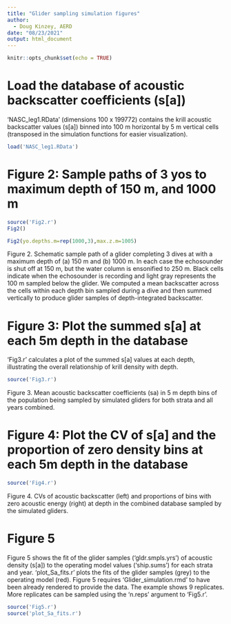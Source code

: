 ---
title: "Glider sampling simulation figures"
author:
  - Doug Kinzey, AERD
date: "08/23/2021"
output: html_document
---

```{r setup, include=FALSE}
knitr::opts_chunk$set(echo = TRUE)
```

# Load the database of acoustic backscatter coefficients (s[a])
'NASC_leg1.RData' (dimensions 100 x 199772) contains the krill acoustic backscatter values (s[a]) binned into 100 m horizontal by 5 m vertical cells  (transposed in the simulation functions for easier visualization).

```{r load_data}
load('NASC_leg1.RData')
```

# Figure 2: Sample paths of 3 yos to maximum depth of 150 m, and 1000 m
```{r f2, ,fig.width=7,fig.height=7, fig.show="hold", out.width="50%"}
source('Fig2.r')
Fig2()

Fig2(yo.depths.m=rep(1000,3),max.z.m=1005)
```

Figure 2. Schematic sample path of a glider completing 3 dives at with a maximum depth of (a) 150 m and (b) 1000 m. In each case the echosounder is shut off at 150 m, but the water column is ensonified to 250 m. Black cells indicate when the echosounder is recording and light gray represents the 100 m sampled below the glider. We computed a mean backscatter across the cells within each depth bin sampled during a dive and then summed vertically to produce glider samples of depth-integrated backscatter.

# Figure 3: Plot the summed s[a] at each 5m depth in the database

'Fig3.r' calculates a plot of the summed s[a] values at each depth, illustrating the overall relationship of krill density with depth.
```{r fig3, fig.width=3.5,fig.height=4}
source('Fig3.r')
```

Figure 3. Mean acoustic backscatter coefficients (sa) in 5 m depth bins of the population being sampled by simulated gliders for both strata and all years combined.

# Figure 4: Plot the CV of s[a]  and the proportion of zero density bins at each 5m depth in the database
```{r fig4, fig.width=7,fig.height=7, fig.show="hold", out.width="50%"}
source('Fig4.r')
```

Figure 4. CVs of acoustic backscatter (left) and proportions of bins with zero acoustic energy (right) at depth in the combined database sampled by the simulated gliders.

# Figure 5

Figure 5 shows the fit of the glider samples ('gldr.smpls.yrs') of acoustic density (s[a]) to the operating model values ('ship.sums') for each strata and year. 'plot_Sa_fits.r' plots the fits of the glider samples (grey) to the operating model (red). Figure 5 requires 'Glider_simulation.rmd' to have been already rendered to provide the data. The example shows 9 replicates. More replicates can be sampled using the 'n.reps' argument to 'Fig5.r'.

```{r Fig5, fig.width=7,fig.height=7,}
source('Fig5.r')
source('plot_Sa_fits.r')
```
